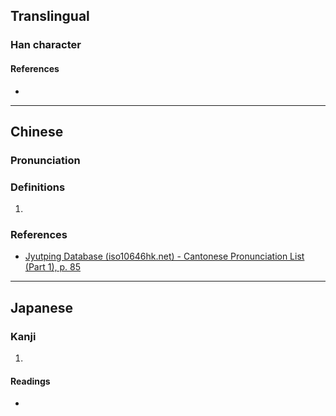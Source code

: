 {{character info/new}}
==Translingual==

===Han character===
{{Han char|rn=32|rad=土|as=04|sn=7|four=|canj=GOLL|ids=⿰土介}}

====References====
* {{Han ref|kx=0224.230|dkj=04907|dj=0459.110|hdz=10423.110|uh=573F|ud=22335}}

----

==Chinese==
{{zh-forms}}

===Pronunciation===
{{zh-pron
|m=jiá
|c=git3
}}

===Definitions===
{{zh-hanzi}}

# {{rfdef|lang=zh}}

===References===
* [http://www.iso10646hk.net/jp/document/download.jsp Jyutping Database (iso10646hk.net) - Cantonese Pronunciation List (Part 1), p. 85]

----

==Japanese==

===Kanji===
{{ja-kanji|grade=|rs=土04}}

# {{defn|lang=ja|sort=土04}}

====Readings====
* {{ja-readings|on=かつ, けち|kun=}}